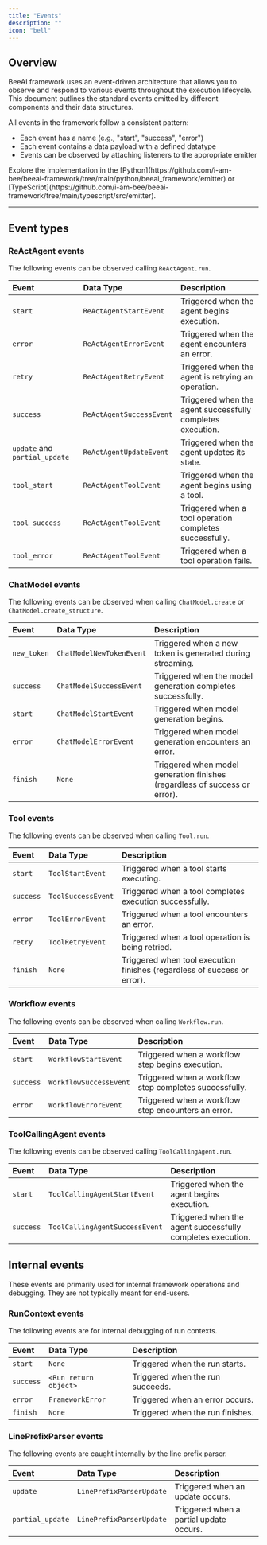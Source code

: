 ```yaml
---
title: "Events"
description: ""
icon: "bell"
---
```


## Overview

BeeAI framework uses an event-driven architecture that allows you to observe and respond to various events throughout the execution lifecycle. This document outlines the standard events emitted by different components and their data structures.

All events in the framework follow a consistent pattern:
* Each event has a name (e.g., "start", "success", "error")
* Each event contains a data payload with a defined datatype
* Events can be observed by attaching listeners to the appropriate emitter

<Note>
Explore the implementation in the [Python](https://github.com/i-am-bee/beeai-framework/tree/main/python/beeai_framework/emitter) or [TypeScript](https://github.com/i-am-bee/beeai-framework/tree/main/typescript/src/emitter).
</Note>

---

## Event types

### ReActAgent events

The following events can be observed calling `ReActAgent.run`.


| Event                         | Data Type                | Description                                                |
| :---------------------------- | :----------------------- | :--------------------------------------------------------- |
| `start`                       | `ReActAgentStartEvent`   | Triggered when the agent begins execution.                 |
| `error`                       | `ReActAgentErrorEvent`   | Triggered when the agent encounters an error.              |
| `retry`                       | `ReActAgentRetryEvent`   | Triggered when the agent is retrying an operation.         |
| `success`                     | `ReActAgentSuccessEvent` | Triggered when the agent successfully completes execution. |
| `update` and `partial_update` | `ReActAgentUpdateEvent`  | Triggered when the agent updates its state.                |
| `tool_start`                  | `ReActAgentToolEvent`    | Triggered when the agent begins using a tool.              |
| `tool_success`                | `ReActAgentToolEvent`    | Triggered when a tool operation completes successfully.    |
| `tool_error`                  | `ReActAgentToolEvent`    | Triggered when a tool operation fails.                     |


### ChatModel events

The following events can be observed when calling `ChatModel.create` or `ChatModel.create_structure`.

| Event        | Data Type                | Description                                                                |
| :----------- | :----------------------- | :------------------------------------------------------------------------- |
| `new_token`  | `ChatModelNewTokenEvent` | Triggered when a new token is generated during streaming.                  |
| `success`    | `ChatModelSuccessEvent`  | Triggered when the model generation completes successfully.                |
| `start`      | `ChatModelStartEvent`    | Triggered when model generation begins.                                    |
| `error`      | `ChatModelErrorEvent`    | Triggered when model generation encounters an error.                       |
| `finish`     | `None`                   | Triggered when model generation finishes (regardless of success or error). |

### Tool events

The following events can be observed when calling `Tool.run`.

| Event     | Data Type          | Description                                                              |
| :-------- | :----------------- | :----------------------------------------------------------------------- |
| `start`   | `ToolStartEvent`   | Triggered when a tool starts executing.                                  |
| `success` | `ToolSuccessEvent` | Triggered when a tool completes execution successfully.                  |
| `error`   | `ToolErrorEvent`   | Triggered when a tool encounters an error.                               |
| `retry`   | `ToolRetryEvent`   | Triggered when a tool operation is being retried.                        |
| `finish`  | `None`             | Triggered when tool execution finishes (regardless of success or error). |

### Workflow events

The following events can be observed when calling `Workflow.run`.

| Event     | Data Type              | Description                                            |
| :-------- | :--------------------- | :----------------------------------------------------- |
| `start`   | `WorkflowStartEvent`   | Triggered when a workflow step begins execution.       |
| `success` | `WorkflowSuccessEvent` | Triggered when a workflow step completes successfully. |
| `error`   | `WorkflowErrorEvent`   | Triggered when a workflow step encounters an error.    |

### ToolCallingAgent events

The following events can be observed calling `ToolCallingAgent.run`.


| Event     | Data Type                      | Description                                                |
| :-------- | :----------------------------- | :--------------------------------------------------------- |
| `start`   | `ToolCallingAgentStartEvent`   | Triggered when the agent begins execution.                 |
| `success` | `ToolCallingAgentSuccessEvent` | Triggered when the agent successfully completes execution. |

## Internal events

These events are primarily used for internal framework operations and debugging. They are not typically meant for end-users.

### RunContext events

The following events are for internal debugging of run contexts.

| Event     | Data Type             | Description                      |
| :-------- | :-------------------- | :------------------------------- |
| `start`   | `None`                | Triggered when the run starts.   |
| `success` | `<Run return object>` | Triggered when the run succeeds. |
| `error`   | `FrameworkError`      | Triggered when an error occurs.  |
| `finish`  | `None`                | Triggered when the run finishes. |

### LinePrefixParser events

The following events are caught internally by the line prefix parser.

| Event            | Data Type                | Description                             |
| :--------------- | :----------------------- | :-------------------------------------- |
| `update`         | `LinePrefixParserUpdate` | Triggered when an update occurs.        |
| `partial_update` | `LinePrefixParserUpdate` | Triggered when a partial update occurs. |
